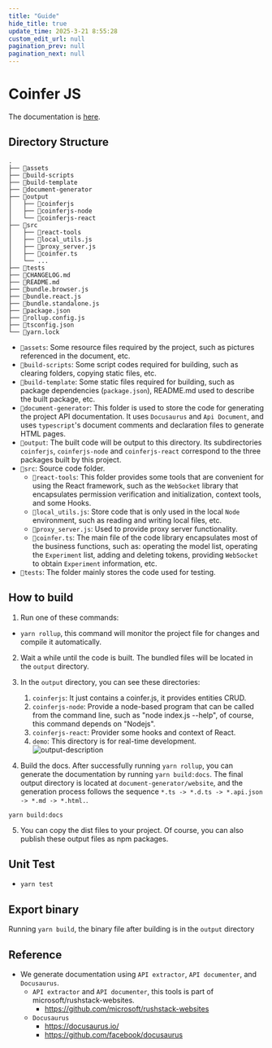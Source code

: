 ```yaml
---
title: "Guide"
hide_title: true
update_time: 2025-3-21 8:55:28
custom_edit_url: null
pagination_prev: null
pagination_next: null
---
```


# Coinfer JS

The documentation is [here](https://coinfer.ai/coinferjs/).

## Directory Structure

```
.
├── 📂assets
├── 📂build-scripts
├── 📂build-template
├── 📂document-generator
├── 📂output
│   ├── 📂coinferjs
│   ├── 📂coinferjs-node
│   └── 📂coinferjs-react
├── 📂src
│   ├── 📂react-tools
│   ├── 📄local_utils.js
│   ├── 📄proxy_server.js
│   ├── 📄coinfer.ts
│   └── ...
├── 📂tests
├── 📄CHANGELOG.md
├── 📄README.md
├── 📄bundle.browser.js
├── 📄bundle.react.js
├── 📄bundle.standalone.js
├── 📄package.json
├── 📄rollup.config.js
├── 📄tsconfig.json
└── 📄yarn.lock
```

- `📂assets`: Some resource files required by the project, such as pictures referenced in the document, etc.
- `📂build-scripts`: Some script codes required for building, such as clearing folders, copying static files, etc.
- `📂build-template`: Some static files required for building, such as package dependencies (`package.json`), README.md used to describe the built package, etc.
- `📂document-generator`: This folder is used to store the code for generating the project API documentation. It uses `Docusaurus` and `Api Document`, and uses `typescript`'s document comments and declaration files to generate HTML pages.
- `📂output`: The built code will be output to this directory. Its subdirectories `coinferjs`, `coinferjs-node` and `coinferjs-react` correspond to the three packages built by this project.
- `📂src`: Source code folder.
   - `📂react-tools`: This folder provides some tools that are convenient for using the React framework, such as the `WebSocket` library that encapsulates permission verification and initialization, context tools, and some Hooks.
   - `📄local_utils.js`: Store code that is only used in the local `Node` environment, such as reading and writing local files, etc.
   - `📄proxy_server.js`: Used to provide proxy server functionality.
   - `📄coinfer.ts`: The main file of the code library encapsulates most of the business functions, such as: operating the model list, operating the `Experiment` list, adding and deleting tokens, providing `WebSocket` to obtain `Experiment` information, etc.
- `📂tests`: The folder mainly stores the code used for testing.

## How to build

1. Run one of these commands:
- `yarn rollup`, this command will monitor the project file for changes and compile it automatically.
2. Wait a while until the code is built. The bundled files will be located in the `output` directory.
3. In the `output` directory, you can see these directories:
   1. `coinferjs`: It just contains a coinfer.js, it provides entities CRUD.
   2. `coinferjs-node`: Provide a node-based program that can be called from the command line, such as "node index.js --help", of course, this command depends on "Nodejs".
   3. `coinferjs-react`: Provider some hooks and context of React.
   4. `demo`: This directory is for real-time development.
![output-description](./assets/images/coinferjs-output.drawio.png)

4. Build the docs. After successfully running `yarn rollup`, you can generate the documentation by running `yarn build:docs`. The final output directory is located at `document-generator/website`, and the generation process follows the sequence `*.ts -> *.d.ts -> *.api.json -> *.md -> *.html.`.

```
yarn build:docs
```

5. You can copy the dist files to your project. Of course, you can also publish these output files as npm packages.

## Unit Test
- `yarn test`

## Export binary
Running `yarn build`, the binary file after building is in the `output` directory

## Reference
- We generate documentation using `API extractor`, `API documenter`, and `Docusaurus`.
   - `API extractor` and `API documenter`, this tools is part of microsoft/rushstack-websites.
      - https://github.com/microsoft/rushstack-websites
   - `Docusaurus`
      - https://docusaurus.io/
      - https://github.com/facebook/docusaurus
